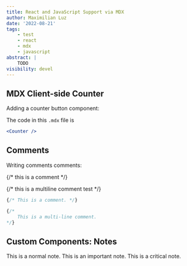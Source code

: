 ```yaml
---
title: React and JavaScript Support via MDX
author: Maximilian Luz
date: '2022-08-21'
tags:
    - test
    - react
    - mdx
    - javascript
abstract: |
    TODO
visibility: devel
---
```



## MDX Client-side Counter

Adding a counter button component:

<Counter />

The code in this `.mdx` file is
```jsx
<Counter />
```


## Comments

Writing comments comments:

{/* this is a comment */}

{/*
    this is a multiline comment
    test
*/}

```jsx
{/* This is a comment. */}

{/*
    This is a multi-line comment.
*/}
```


## Custom Components: Notes

<Note>
    This is a normal note.
</Note>

<Note type="important">
    This is an important note.
</Note>

<Note type="critical">
    This is a critical note.
</Note>

